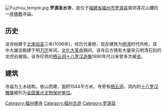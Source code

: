 {{unreferenced|time=2012-2-15}} 
[[File:Fuzhou_temple.jpg|thumb]]
'''罗源圣水寺'''，是位于[[福建省|福建省]][[福州市|福州市]][[罗源县|罗源县]]南郊莲花山腰的一座[[佛教|佛教]]寺庙。

== 历史 ==
该寺始建于[[北宋|北宋]][[绍圣|绍圣]]三年(1096年)，经历代重修，现存建筑为[[明朝|明]][[清朝|清]]时代所修，其中大雄宝殿建于明[[万历|万历]]年间。[[文化大革命|文化大革命]]期间，该寺后方镌有大量宋元明清石刻的龙虎岩被毁。该寺珍贵的[[栖云洞十八罗汉造像|栖云洞十八罗汉造像]]1990年代以来曾多次被盗。

== 建筑 ==
寺庙为土木结构，依山而建，面积1544平方米。寺旁有[[栖云洞|栖云洞]]，洞内的[[栖云洞十八罗汉造像|十八罗汉雕像]]被列为[[全国重点文物保护单位|全国重点文物保护单位]]。

[[Category:福州佛寺|Category:福州佛寺]]
[[Category:福州古迹|Category:福州古迹]]
[[Category:罗源县|Category:罗源县]]